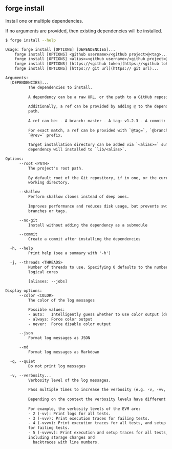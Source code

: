 ## forge install

Install one or multiple dependencies.

If no arguments are provided, then existing dependencies will be installed.

```bash
$ forge install --help
```

```txt
Usage: forge install [OPTIONS] [DEPENDENCIES]...
    forge install [OPTIONS] <github username>/<github project>@<tag>...
    forge install [OPTIONS] <alias>=<github username>/<github project>@<tag>...
    forge install [OPTIONS] [https://<github token](https://<github token)@git url>...)]
    forge install [OPTIONS] [https:// git url](https:// git url)...

Arguments:
  [DEPENDENCIES]...
          The dependencies to install.
          
          A dependency can be a raw URL, or the path to a GitHub repository.
          
          Additionally, a ref can be provided by adding @ to the dependency
          path.
          
          A ref can be: - A branch: master - A tag: v1.2.3 - A commit: 8e8128
          
          For exact match, a ref can be provided with `@tag=`, `@branch=` or
          `@rev=` prefix.
          
          Target installation directory can be added via `<alias>=` suffix. The
          dependency will installed to `lib/<alias>`.

Options:
      --root <PATH>
          The project's root path.
          
          By default root of the Git repository, if in one, or the current
          working directory.

      --shallow
          Perform shallow clones instead of deep ones.
          
          Improves performance and reduces disk usage, but prevents switching
          branches or tags.

      --no-git
          Install without adding the dependency as a submodule

      --commit
          Create a commit after installing the dependencies

  -h, --help
          Print help (see a summary with '-h')

  -j, --threads <THREADS>
          Number of threads to use. Specifying 0 defaults to the number of
          logical cores
          
          [aliases: --jobs]

Display options:
      --color <COLOR>
          The color of the log messages

          Possible values:
          - auto:   Intelligently guess whether to use color output (default)
          - always: Force color output
          - never:  Force disable color output

      --json
          Format log messages as JSON

      --md
          Format log messages as Markdown

  -q, --quiet
          Do not print log messages

  -v, --verbosity...
          Verbosity level of the log messages.
          
          Pass multiple times to increase the verbosity (e.g. -v, -vv, -vvv).
          
          Depending on the context the verbosity levels have different meanings.
          
          For example, the verbosity levels of the EVM are:
          - 2 (-vv): Print logs for all tests.
          - 3 (-vvv): Print execution traces for failing tests.
          - 4 (-vvvv): Print execution traces for all tests, and setup traces
          for failing tests.
          - 5 (-vvvvv): Print execution and setup traces for all tests,
          including storage changes and
            backtraces with line numbers.
```